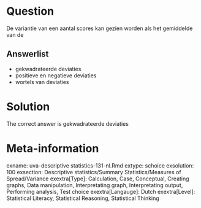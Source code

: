 Question
========

De variantie van een aantal scores kan gezien worden als het gemiddelde van de

Answerlist
----------
* gekwadrateerde deviaties
* positieve en negatieve deviaties
* wortels van deviaties

Solution
========

The correct answer is  gekwadrateerde deviaties

Meta-information
================
exname: uva-descriptive statistics-131-nl.Rmd
extype: schoice
exsolution: 100
exsection: Descriptive statistics/Summary Statistics/Measures of Spread/Variance
exextra[Type]: Calculation, Case, Conceptual, Creating graphs, Data manipulation, Interpretating graph, Interpretating output, Performing analysis, Test choice
exextra[Langauge]: Dutch
exextra[Level]: Statistical Literacy, Statistical Reasoning, Statistical Thinking
